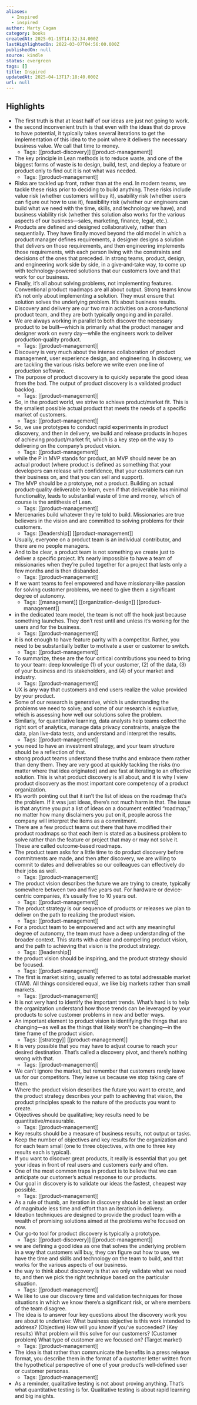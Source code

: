 ```yaml
---
aliases:
  - Inspired
  - inspired
author: Marty Cagan
category: books
createdAt: 2025-01-19T14:32:34.000Z
lastHighlightedOn: 2022-03-07T04:56:00.000Z
publishedOn: null
source: kindle
status: evergreen
tags: []
title: Inspired
updatedAt: 2025-04-13T17:18:40.000Z
url: null
---
```

## Highlights

- The first truth is that at least half of our ideas are just not going to work.
- the second inconvenient truth is that even with the ideas that do prove to have potential, it typically takes several iterations to get the implementation of this idea to the point where it delivers the necessary business value. We call that time to money.
  - Tags: [[product-discovery]] [[product-management]]
- The key principle in Lean methods is to reduce waste, and one of the biggest forms of waste is to design, build, test, and deploy a feature or product only to find out it is not what was needed.
  - Tags: [[product-management]]
- Risks are tackled up front, rather than at the end. In modern teams, we tackle these risks prior to deciding to build anything. These risks include value risk (whether customers will buy it), usability risk (whether users can figure out how to use it), feasibility risk (whether our engineers can build what we need with the time, skills, and technology we have), and business viability risk (whether this solution also works for the various aspects of our business—sales, marketing, finance, legal, etc.).
- Products are defined and designed collaboratively, rather than sequentially. They have finally moved beyond the old model in which a product manager defines requirements, a designer designs a solution that delivers on those requirements, and then engineering implements those requirements, with each person living with the constraints and decisions of the ones that preceded. In strong teams, product, design, and engineering work side by side, in a give‐and‐take way, to come up with technology‐powered solutions that our customers love and that work for our business.
- Finally, it’s all about solving problems, not implementing features. Conventional product roadmaps are all about output. Strong teams know it’s not only about implementing a solution. They must ensure that solution solves the underlying problem. It’s about business results.
- Discovery and delivery are our two main activities on a cross‐functional product team, and they are both typically ongoing and in parallel.
- We are always working in parallel to both discover the necessary product to be built—which is primarily what the product manager and designer work on every day—while the engineers work to deliver production‐quality product.
  - Tags: [[product-management]]
- Discovery is very much about the intense collaboration of product management, user experience design, and engineering. In discovery, we are tackling the various risks before we write even one line of production software.
- The purpose of product discovery is to quickly separate the good ideas from the bad. The output of product discovery is a validated product backlog.
  - Tags: [[product-management]]
- So, in the product world, we strive to achieve product/market fit. This is the smallest possible actual product that meets the needs of a specific market of customers.
  - Tags: [[product-management]]
- So, we use prototypes to conduct rapid experiments in product discovery, and then in delivery, we build and release products in hopes of achieving product/market fit, which is a key step on the way to delivering on the company’s product vision.
  - Tags: [[product-management]]
- while the P in MVP stands for product, an MVP should never be an actual product (where product is defined as something that your developers can release with confidence, that your customers can run their business on, and that you can sell and support).
- The MVP should be a prototype, not a product. Building an actual product‐quality deliverable to learn, even if that deliverable has minimal functionality, leads to substantial waste of time and money, which of course is the antithesis of Lean.
  - Tags: [[product-management]]
- Mercenaries build whatever they’re told to build. Missionaries are true believers in the vision and are committed to solving problems for their customers.
  - Tags: [[leadership]] [[product-management]]
- Usually, everyone on a product team is an individual contributor, and there are no people managers.
- And to be clear, a product team is not something we create just to deliver a specific project. It’s nearly impossible to have a team of missionaries when they’re pulled together for a project that lasts only a few months and is then disbanded.
  - Tags: [[product-management]]
- If we want teams to feel empowered and have missionary‐like passion for solving customer problems, we need to give them a significant degree of autonomy.
  - Tags: [[management]] [[organization-design]] [[product-management]]
- in the dedicated team model, the team is not off the hook just because something launches. They don’t rest until and unless it’s working for the users and for the business.
  - Tags: [[product-management]]
- it is not enough to have feature parity with a competitor. Rather, you need to be substantially better to motivate a user or customer to switch.
  - Tags: [[product-management]]
- To summarize, these are the four critical contributions you need to bring to your team: deep knowledge (1) of your customer, (2) of the data, (3) of your business and its stakeholders, and (4) of your market and industry.
  - Tags: [[product-management]]
- UX is any way that customers and end users realize the value provided by your product.
- Some of our research is generative, which is understanding the problems we need to solve; and some of our research is evaluative, which is assessing how well our solutions solve the problem.
- Similarly, for quantitative learning, data analysts help teams collect the right sort of analytics, manage data privacy constraints, analyze the data, plan live‐data tests, and understand and interpret the results.
  - Tags: [[product-management]]
- you need to have an investment strategy, and your team structure should be a reflection of that.
- strong product teams understand these truths and embrace them rather than deny them. They are very good at quickly tackling the risks (no matter where that idea originated) and are fast at iterating to an effective solution. This is what product discovery is all about, and it is why I view product discovery as the most important core competency of a product organization.
- It’s worth pointing out that it isn’t the list of ideas on the roadmap that’s the problem. If it was just ideas, there’s not much harm in that. The issue is that anytime you put a list of ideas on a document entitled “roadmap,” no matter how many disclaimers you put on it, people across the company will interpret the items as a commitment.
- There are a few product teams out there that have modified their product roadmaps so that each item is stated as a business problem to solve rather than the feature or project that may or may not solve it. These are called outcome‐based roadmaps.
- The product team asks for a little time to do product discovery before commitments are made, and then after discovery, we are willing to commit to dates and deliverables so our colleagues can effectively do their jobs as well.
  - Tags: [[product-management]]
- The product vision describes the future we are trying to create, typically somewhere between two and five years out. For hardware or device‐centric companies, it’s usually five to 10 years out.
  - Tags: [[product-management]]
- The product strategy is our sequence of products or releases we plan to deliver on the path to realizing the product vision.
  - Tags: [[product-management]]
- For a product team to be empowered and act with any meaningful degree of autonomy, the team must have a deep understanding of the broader context. This starts with a clear and compelling product vision, and the path to achieving that vision is the product strategy.
  - Tags: [[leadership]]
- the product vision should be inspiring, and the product strategy should be focused.
  - Tags: [[product-management]]
- The first is market sizing, usually referred to as total addressable market (TAM). All things considered equal, we like big markets rather than small markets.
  - Tags: [[product-management]]
- It is not very hard to identify the important trends. What’s hard is to help the organization understand how those trends can be leveraged by your products to solve customer problems in new and better ways.
- An important element to product vision is identifying the things that are changing—as well as the things that likely won’t be changing—in the time frame of the product vision.
  - Tags: [[strategy]] [[product-management]]
- It is very possible that you may have to adjust course to reach your desired destination. That’s called a discovery pivot, and there’s nothing wrong with that.
  - Tags: [[product-management]]
- We can’t ignore the market, but remember that customers rarely leave us for our competitors. They leave us because we stop taking care of them.
- Where the product vision describes the future you want to create, and the product strategy describes your path to achieving that vision, the product principles speak to the nature of the products you want to create.
- Objectives should be qualitative; key results need to be quantitative/measurable.
  - Tags: [[product-management]]
- Key results should be a measure of business results, not output or tasks.
- Keep the number of objectives and key results for the organization and for each team small (one to three objectives, with one to three key results each is typical).
- If you want to discover great products, it really is essential that you get your ideas in front of real users and customers early and often.
- One of the most common traps in product is to believe that we can anticipate our customer’s actual response to our products.
- Our goal in discovery is to validate our ideas the fastest, cheapest way possible.
  - Tags: [[product-management]]
- As a rule of thumb, an iteration in discovery should be at least an order of magnitude less time and effort than an iteration in delivery.
- Ideation techniques are designed to provide the product team with a wealth of promising solutions aimed at the problems we’re focused on now.
- Our go‐to tool for product discovery is typically a prototype.
  - Tags: [[product-discovery]] [[product-management]]
- we are defining a good idea as one that solves the underlying problem in a way that customers will buy, they can figure out how to use, we have the time and skills and technology on the team to build, and that works for the various aspects of our business.
- the way to think about discovery is that we only validate what we need to, and then we pick the right technique based on the particular situation.
  - Tags: [[product-management]]
- We like to use our discovery time and validation techniques for those situations in which we know there’s a significant risk, or where members of the team disagree.
- The idea is to answer four key questions about the discovery work you are about to undertake: What business objective is this work intended to address? (Objective) How will you know if you’ve succeeded? (Key results) What problem will this solve for our customers? (Customer problem) What type of customer are we focused on? (Target market)
  - Tags: [[product-management]]
- The idea is that rather than communicate the benefits in a press release format, you describe them in the format of a customer letter written from the hypothetical perspective of one of your product’s well‐defined user or customer personas.
  - Tags: [[product-management]]
- As a reminder, qualitative testing is not about proving anything. That’s what quantitative testing is for. Qualitative testing is about rapid learning and big insights.
